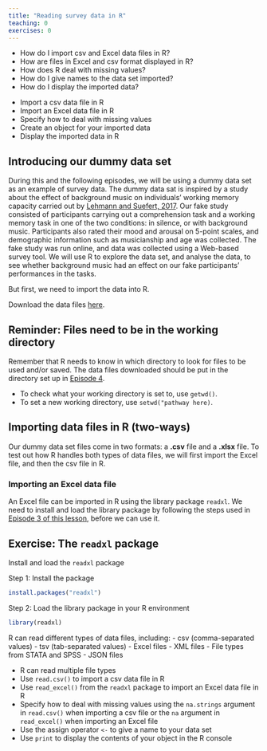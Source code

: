 ```yaml
---
title: "Reading survey data in R"
teaching: 0
exercises: 0
---
```


:::::::::::::::::::::::::::::::::::::: questions 

- How do I import csv and Excel data files in R?
- How are files in Excel and csv format displayed in R?
- How does R deal with missing values?
- How do I give names to the data set imported?
- How do I display the imported data?

::::::::::::::::::::::::::::::::::::::::::::::::

::::::::::::::::::::::::::::::::::::: objectives

- Import a csv data file in R
- Import an Excel data file in R
- Specify how to deal with missing values
- Create an object for your imported data
- Display the imported data in R

::::::::::::::::::::::::::::::::::::::::::::::::

## Introducing our dummy data set 
During this and the following episodes, we will be using a dummy data set as an example of survey data. The dummy data sat is inspired by a study about the effect of background music on individuals’ working memory capacity carried out by [Lehmann and Suefert, 2017](https://www.frontiersin.org/journals/psychology/articles/10.3389/fpsyg.2017.01902/full). Our fake study consisted of  participants carrying out a comprehension task and a working memory task in one of the two conditions: in silence, or with background music. Participants also rated their mood and arousal on 5-point scales, and demographic information such as musicianship and age was collected. The fake study was run online, and data was collected using a Web-based survey tool. We will use R to explore the data set, and analyse the data, to see whether background music had an effect on our fake participants’ performances in the tasks.

But first, we need to import the data into R. 

Download the data files [here](https://drive.google.com/drive/folders/18bMh1zofsAdbwdsm7NwzsELXPBwYoUn9?usp=share_link). 

:::::::::::: callout
## Reminder: Files need to be in the working directory
    
Remember that R needs to know in which directory to look for files to be used and/or saved. The data files downloaded should be put in the directory set up in [Episode 4](https://acceleratingdigitalskills.github.io/intro-to-R-for-MRs/creating-directory-structure.html). 

+ To check what your working directory is set to, use `getwd()`.
+ To set a new working directory, use `setwd("pathway here)`.

:::::::::::::::::

## Importing data files in R (two-ways)

Our dummy data set files come in two formats: a **.csv** file and a **.xlsx** file. To test out how R handles both types of data files, we will first import the Excel file, and then the csv file in R. 

### Importing an Excel data file

An Excel file can be imported in R using the library package `readxl`. We need to install and load the library package by following the steps used in [Episode 3 of this lesson](https://acceleratingdigitalskills.github.io/intro-to-R-for-MRs/getting-started-with-R.html), before we can use it. 

::::::::::::::: challenge
## Exercise: The `readxl` package

Install and load the `readxl` package

::::::::: solution 

Step 1: Install the package

``` r
install.packages("readxl")
```

Step 2: Load the library package in your R environment

```r
library(readxl)
```

:::::::::::::
::::::::::::::::::::::::::





R can read different types of data files, including:
- csv (comma-separated values) 
- tsv (tab-separated values)
- Excel files
- XML files
- File types from STATA and SPSS 
- JSON files 


:::::::::::: keypoints

- R can read multiple file types
- Use `read.csv()` to import a csv data file in R
- Use `read_excel()` from the `readxl` package to import an Excel data file in R
- Specify how to deal with missing values using the `na.strings` argument in `read.csv()` when importing a csv file or the `na` argument in `read_excel()` when importing an Excel file
- Use the assign operator `<-` to give a name to your data set
- Use `print` to display the contents of your object in the R console

:::::::::::::::::::::
